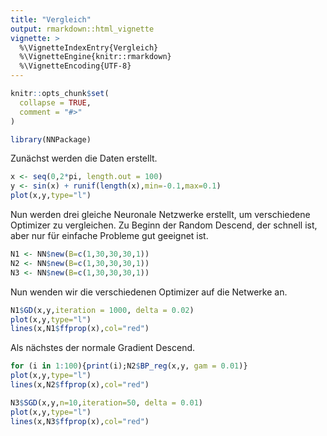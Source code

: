 ```yaml
---
title: "Vergleich"
output: rmarkdown::html_vignette
vignette: >
  %\VignetteIndexEntry{Vergleich}
  %\VignetteEngine{knitr::rmarkdown}
  %\VignetteEncoding{UTF-8}
---
```


```r
knitr::opts_chunk$set(
  collapse = TRUE,
  comment = "#>"
)
```

```r
library(NNPackage)
```
Zunächst werden die Daten erstellt.
```r
x <- seq(0,2*pi, length.out = 100)
y <- sin(x) + runif(length(x),min=-0.1,max=0.1)
plot(x,y,type="l")
```
Nun werden drei gleiche Neuronale Netzwerke erstellt, um verschiedene Optimizer zu vergleichen.
Zu Beginn der Random Descend, der schnell ist, aber nur für einfache Probleme gut geeignet ist.
```r
N1 <- NN$new(B=c(1,30,30,30,1))
N2 <- NN$new(B=c(1,30,30,30,1))
N3 <- NN$new(B=c(1,30,30,30,1))
```
Nun wenden wir die verschiedenen Optimizer auf die Netwerke an.
```r
N1$GD(x,y,iteration = 1000, delta = 0.02)
plot(x,y,type="l")
lines(x,N1$ffprop(x),col="red")
```
Als nächstes der normale Gradient Descend.
```r
for (i in 1:100){print(i);N2$BP_reg(x,y, gam = 0.01)}
plot(x,y,type="l")
lines(x,N2$ffprop(x),col="red")
```
```r
N3$SGD(x,y,n=10,iteration=50, delta = 0.01)
plot(x,y,type="l")
lines(x,N3$ffprop(x),col="red")
```
